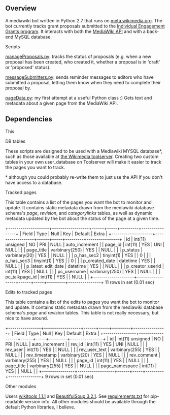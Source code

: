 == Overview ==
A mediawiki bot written in Python 2.7 that runs on [http://meta.wikimedia.org meta.wikimedia.org]. The bot currently tracks grant proposals submitted to the [http://meta.wikimedia.org/wiki/Grants:IEG Individual Engagement Grants program]. It interacts with both the [http://mediawiki.org/wiki/API MediaWiki API] and with a back-end MySQL database.

;Scripts
[[manageProposals.py]]: tracks the status of proposals (e.g. when a new proposal has been created, who created it, whether a proposal is in 'draft' or 'proposed' status).

[[messageSubmitters.py]]: sends reminder messages to editors who have submitted a proposal, letting them know when they need to complete their proposal by.

[[pageData.py]]: my first attempt at a useful Python class :) Gets text and metadata about a given page from the MediaWiki API. 

== Dependencies ==
This
;DB tables
These scripts are designed to be used with a Mediawiki MYSQL database*, such as those available at [http://toolserver.org the Wikimedia toolserver]. Creating two custom tables in your own user_database on Toolserver will make it easier to track the pages you want to track.

<nowiki>*</nowiki> although you could probably re-write them to just use the API if you don't have access to a database.

;Tracked pages
This table contains a list of the pages you want the bot to monitor and update. It contains static metadata drawn from the mediawiki database schema's ''page'', ''revision'', and ''categorylinks'' tables, as well as dynamic metadata updated by the bot about the status of the page at a given time.

+--------------------+------------------+------+-----+---------+----------------+
| Field              | Type             | Null | Key | Default | Extra          |
+--------------------+------------------+------+-----+---------+----------------+
| id                 | int(11) unsigned | NO   | PRI | NULL    | auto_increment |
| page_id            | int(11)          | YES  | UNI | NULL    |                |
| page_title         | varbinary(250)   | YES  |     | NULL    |                |
| p_status           | varbinary(20)    | YES  |     | NULL    |                |
| p_has_sec2         | tinyint(1)       | YES  |     | 0       |                |
| p_has_sec3         | tinyint(1)       | YES  |     | 0       |                |
| p_created_date     | datetime         | YES  |     | NULL    |                |
| p_latest_edit_date | datetime         | YES  |     | NULL    |                |
| p_creator_userid   | int(11)          | YES  |     | NULL    |                |
| pc_username        | varbinary(250)   | YES  |     | NULL    |                |
| pc_talkpage_id     | int(11)          | YES  |     | NULL    |                |
+--------------------+------------------+------+-----+---------+----------------+
11 rows in set (0.01 sec)

;Edits to tracked pages
This table contains a list of the edits to pages you want the bot to monitor and update. It contains static metadata drawn from the mediawiki database schema's ''page'' and ''revision'' tables. This table is not really necessary, but nice to have around.

+----------------+------------------+------+-----+---------+----------------+
| Field          | Type             | Null | Key | Default | Extra          |
+----------------+------------------+------+-----+---------+----------------+
| id             | int(11) unsigned | NO   | PRI | NULL    | auto_increment |
| rev_id         | int(11)          | YES  | UNI | NULL    |                |
| rev_user       | int(11)          | YES  |     | NULL    |                |
| rev_user_text  | varbinary(255)   | YES  |     | NULL    |                |
| rev_timestamp  | varbinary(20)    | YES  |     | NULL    |                |
| rev_comment    | varbinary(255)   | YES  |     | NULL    |                |
| page_id        | int(11)          | YES  |     | NULL    |                |
| page_title     | varbinary(255)   | YES  |     | NULL    |                |
| page_namespace | int(11)          | YES  |     | NULL    |                |
+----------------+------------------+------+-----+---------+----------------+
9 rows in set (0.01 sec)

;Other modules
Users [http://pypi.python.org/pypi/wikitools wikitools 1.1.1] and [http://pypi.python.org/pypi/BeautifulSoup/3.2.1 BeautifulSoup 3.2.1]. See [[requirements.txt]] for pip-readable version info. All other modules should be available through the default Python libraries, I believe.
